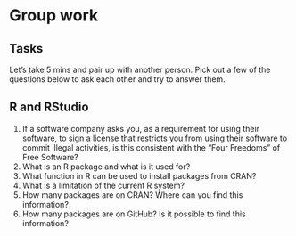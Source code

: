 # Group work {.unnumbered}

## Tasks 
Let's take 5 mins and pair up with another person. Pick out a few of the questions below to ask each other and try to answer them. 

## R and RStudio

1.  If a software company asks you, as a requirement for using their software, to sign a license that restricts you from using their software to commit illegal activities, is this consistent with the "Four Freedoms" of Free Software?
2.  What is an R package and what is it used for?
3.  What function in R can be used to install packages from CRAN?
4.  What is a limitation of the current R system?
5. How many packages are on CRAN? Where can you find this information? 
6. How many packages are on GitHub? Is it possible to find this information? 
